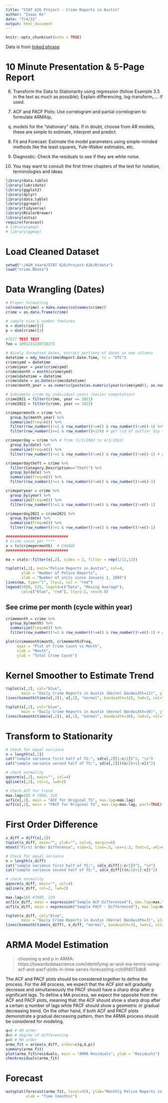 ```yaml
---
title: "STAT 626 Project - Crime Reports in Austin"
author: "Isaac Ke"
date: "7/4/22"
output: html_document
---
```


```r
knitr::opts_chunk$set(echo = TRUE)
```

Data is from [linked phrase](https://data.austintexas.gov/Public-Safety/Crime-Reports/fdj4-gpfu)

# 10 Minute Presentation & 5-Page Report
6. Transform the Data to Stationarity using regression (follow Example 3.5 in the text
as much as possible); Explain differencing, log-transform,.... if used.

7. ACF and PACF Plots: Use correlogram and partial correlogram to formulate ARMA(p,
q) models for the "stationary" data. If in doubt, choose from AR models, these are
simple to estimate, interpret and predict.

8. Fit and Forecast: Estimate the model parameters using simple-minded methods like
the least squares, Yule-Walker estimates, etc.

9. Diagnostic: Check the residuals to see if they are white noise.

10. You may want to consult the first three chapters of the text for notation, terminologies
and ideas.

```r
library(data.table)
library(lubridate)
library(ggplot2)
library(dplyr)
library(data.table)
library(ggrepel)
library(tidyverse)
library(RColorBrewer)
library(astsa)
require(forecast)
# library(qmap)
# library(ggmap)
```

# Load Cleaned Dataset
```r
setwd("~/A&M_Year4/STAT 626/Project-626/R/data")
load("crime.RData")
```

# Data Wrangling (Dates) 
```r
# Proper formatting
colnames(crime) = make.names(colnames(crime))
crime = as.data.frame(crime)

# sample size & number features
n = dim(crime)[1]
p = dim(crime)[2]

#TEST TEST TEST
foo = 1091231238718273

# Nicely formatted dates, extract portions of dates as new columns
datetime = mdy_hms(crime$Report.Date.Time, tz = "UTC")
crime$ymd = datetime
crime$year = year(crime$ymd)
crime$month = month(crime$ymd)
crime$datetime = datetime
crime$date = as.Date(crime$datetime)
crime$month_year = as.numeric(paste(as.numeric(year(crime$ymd)), as.numeric(month(crime$ymd)), sep=""))

```


```r
# Subsample crime by individual years (easier computation)
crime2021 = filter(crime, year == 2021)
crime2022 = filter(crime, year == 2022)

crimepermonth = crime %>%
  group_by(month_year) %>%
  summarize(Freq=n()) %>%
  filter(row_number()!=1 & row_number()!=n() & row_number()!=n()-1) %>% # get rid of the endpoint days with 0 
  filter(row_number()>=1 & row_number()<174) # get rid of outlier dip (from 2-2003 to 3-2022)

crimeperday = crime %>% # from (1/1/2003 to 4/1/2022)
  group_by(date) %>%
  summarize(Freq=n()) %>%
  filter(row_number()!=1 & row_number()!=n() & row_number()!=n()-1) # get rid of the endpoint days with 0 

crimeperdaytheft = crime %>%
  filter(Category.Description=="Theft") %>%
  group_by(date) %>%
  summarize(Freq=n()) %>%
  filter(row_number()!=1 & row_number()!=n() & row_number()!=n()-1)

crimeperyear = crime %>%
  group_by(year) %>%
  summarize(Freq=n()) %>%
  filter(row_number()!=1 & row_number()!=n() & row_number()!=n()-1)

crimeperday2021 = crime2021 %>%
  group_by(date) %>%
  summarize(Freq=n()) %>%
  filter(row_number()!=1 & row_number()!=n() & row_number()!=n()-1)

############################
# Crime count per **** 
x = ts(crimepermonth)  # CHANGE
############################

ma = stats::filter(x[,2], sides = 2, filter = rep(1/12,12))

tsplot(x[,2], main="Police Reports in Austin", col=4, 
       ylab = "Number of Police Reports", 
       xlab = "Number of units since January 1, 2003")
lines(ma, type="l", lty=2, col = "red")
legend(5000, 525, legend=c("Data", "Moving Average"),
       col=c("blue", "red"), lty=1:1, cex=0.8)

```


## See crime per month (cycle within year)
```r
crimemonth = crime %>%
  group_by(month) %>%
  summarize(Freq=n()) %>%
  filter(row_number()!=1 & row_number()!=n() & row_number()!=n()-1) # get rid of the endpoint days with 0 

plot(crimemonth$month, crimemonth$Freq, 
     main = "Plot of Crime Count vs Month", 
     xlab = "Month",
     ylab = "Total Crime Count")
```


# Kernel Smoother to Estimate Trend
```r
tsplot(x[,2], col="blue",
       main = "Daily Crime Reports in Austin (Kernel Bandwidth=12)", ylab = "Total Number of Polics Reports")  
lines(ksmooth(time(x[,2]), x[,2], "normal", bandwidth=12), lwd=2, col="red")  

tsplot(x[,2], col="blue",
       main = "Daily Crime Reports in Austin (Kernel Bandwidth=30)", ylab = "Total Number of Polics Reports")  
lines(ksmooth(time(x[,2]), x[,2], "normal", bandwidth=30), lwd=2, col="red")  

```


# Transform to Stationarity 
```r
# Check for equal variance
n = length(x[,2])
cat("sample variance first half of TS:", sd(x[,2][1:n/2])^2, "\n")
cat("sample variance second half of TS:", sd(x[,2][((n/2)+1):n])^2)

# check normality
qqnorm(x[,2], main="", col=4)
qqline(x[,2], col=2, lwd=2)  

# Check ACF for trend
max.lag=165 # 7000, 220
acf1(x[,2], main = "ACF for Original TS", max.lag=max.lag)
acf1(x[,2], main = "PACF for Original TS", max.lag=max.lag, pacf=TRUE)
```



# First Order Difference 
```r
x_diff = diff(x[,2])
tsplot(x_diff, main="", ylab="", col=4, margin=0)  
mtext("First Order Difference", side=3, line=.5, cex=1.2, font=2, adj=0) 

# Check for equal variance
n = length(x_diff)
cat("sample variance first half of TS:", sd(x_diff[1:n/2])^2, "\n")
cat("sample variance second half of TS:", sd(x_diff[((n/2)+1):n])^2)

# check normality
qqnorm(x_diff, main="", col=4)
qqline(x_diff, col=2, lwd=2)  

max.lag=165 #7000, 220
acf1(x_diff, main = expression("Sample ACF Differenced"), max.lag=max.lag)
acf1(x_diff, main = expression("Sample PACF - Differenced"), max.lag=max.lag, pacf=TRUE)
```

```r
tsplot(x_diff, col="blue",
       main = "Daily Crime Reports in Austin (Kernel Bandwidth=3)", ylab = "Total Number of Polics Reports")  
lines(ksmooth(time(x_diff), x_diff, "normal", bandwidth=3), lwd=2, col="red")  
```

# ARMA Model Estimation
> choosing q and p in ARMA: https://towardsdatascience.com/identifying-ar-and-ma-terms-using-acf-and-pacf-plots-in-time-series-forecasting-ccb9fd073db8

The ACF and PACF plots should be considered together to define the process. For the AR process, we expect that the ACF plot will gradually decrease and simultaneously the PACF should have a sharp drop after p significant lags. To define a MA process, we expect the opposite from the ACF and PACF plots, meaning that: the ACF should show a sharp drop after a certain q number of lags while PACF should show a geometric or gradual decreasing trend. On the other hand, if both ACF and PACF plots demonstrate a gradual decreasing pattern, then the ARMA process should be considered for modeling.

```r
q=8 # AR order
d=0 # degree of differencing
p=0 # MA order
arma_fit = arima(x_diff, order=c(q,d,p))
summary(arma_fit)
plot(arma_fit$residuals, main = "ARMA Residuals", ylab = "Residuals")
checkresiduals(arma_fit)
```


# Forecast
```r
autoplot(forecast(arma_fit, level=95), ylab="Monthly Police Reports in Austin",
         xlab = "Time (months)")
```




